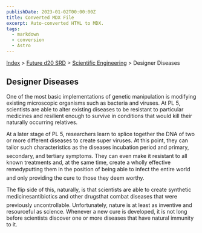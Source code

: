 ```yaml
---
publishDate: 2023-01-02T00:00:00Z
title: Converted MDX File
excerpt: Auto-converted HTML to MDX.
tags:
  - markdown
  - conversion
  - Astro
---
```


[Index](-index) > [Future d20 SRD](future-d20-srd-index) > [Scientific Engineering](future-d20-srd-scientific-engineering-index) > Designer Diseases

## Designer Diseases

One of the most basic implementations of genetic manipulation is modifying existing microscopic organisms such as bacteria and viruses. At PL 5, scientists are able to alter existing diseases to be resistant to particular medicines and resilient enough to survive in conditions that would kill their naturally occurring relatives.

At a later stage of PL 5, researchers learn to splice together the DNA of two or more different diseases to create super viruses. At this point, they can tailor such characteristics as the diseases incubation period and primary, secondary, and tertiary symptoms. They can even make it resistant to all known treatments and, at the same time, create a wholly effective remedyputting them in the position of being able to infect the entire world and only providing the cure to those they deem worthy.

The flip side of this, naturally, is that scientists are able to create synthetic medicinesantibiotics and other drugsthat combat diseases that were previously uncontrollable. Unfortunately, nature is at least as inventive and resourceful as science. Whenever a new cure is developed, it is not long before scientists discover one or more diseases that have natural immunity to it.

